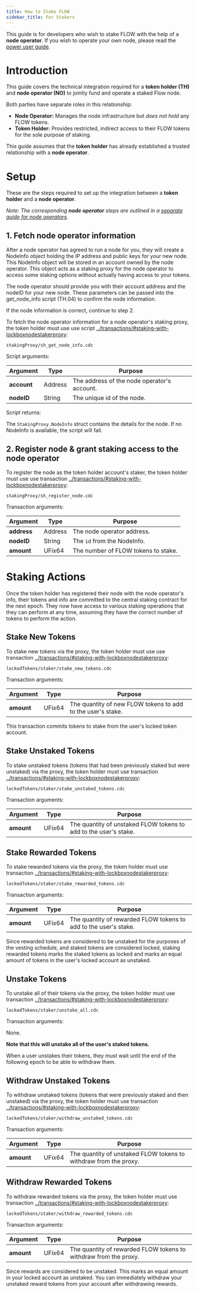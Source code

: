 ```yaml
---
title: How to Stake FLOW
sidebar_title: For Stakers
---
```


<Callout type="warning">

  This guide is for developers who wish to stake FLOW with the help of a **node operator**. 
  If you wish to operate your own node, please read the [power user guide](/token/staking2/power-users).

</Callout>

# Introduction

This guide covers the technical integration required for a **token holder (TH)** and **node operator (NO)** 
to jointly fund and operate a staked Flow node.

Both parties have separate roles in this relationship:

- **Node Operator:** Manages the node infrastructure but _does not hold_ any FLOW tokens.
- **Token Holder:** Provides restricted, indirect access to their FLOW tokens for the sole purpose of staking.

This guide assumes that the **token holder** has already established a 
trusted relationship with a **node operator**.

# Setup

These are the steps required to set up the integration between a **token holder** and a **node operator**.

_Note: The corresponding **node operator** steps are outlined in a 
[separate guide for node operators](/token/staking2/node-operators)._

## 1. Fetch node operator information
After a node operator has agreed to run a node for you, they will create a NodeInfo object holding the IP address and public keys for your new node. 
This NodeInfo object will be stored in an account owned by the node operator. This object acts as a staking proxy 
for the node operator to access some staking options without actually having access to your tokens.

The node operator should provide you with their account address and the nodeID for your new node. 
These parameters can be passed into the get_node_info script (TH.04) to confirm the node information.

If the node information is correct, continue to step 2.

To fetch the node operator information for a node operator's staking proxy, the token holder must use use script [../transactions/#staking-with-lockboxnodestakerproxy](TH.04):

`stakingProxy/sh_get_node_info.cdc`

Script arguments:

| Argument     | Type    | Purpose |
|--------------|---------|---------|
| **account**  | Address | The address of the node operator's account. |
| **nodeID**   | String  | The unique id of the node. |

Script returns:

The `StakingProxy.NodeInfo` struct contains the details for the node. If no NodeInfo is available, the script will fail.

## 2. Register node & grant staking access to the node operator

To register the node as the token holder account's staker, the token holder must use  use transaction [../transactions/#staking-with-lockboxnodestakerproxy](TH.05):

`stakingProxy/sh_register_node.cdc`

Transaction arguments:

| Argument    | Type    | Purpose |
|-------------|---------|---------|
| **address** | Address | The node operator address. |
| **nodeID**  | String  | The `id` from the NodeInfo. |
| **amount**  | UFix64  | The number of FLOW tokens to stake. |

# Staking Actions

Once the token holder has registered their node with the node operator's info, their tokens and info
are committed to the central staking contract for the next epoch. They now have access to 
various staking operations that they can perform at any time, assuming they have
the correct number of tokens to perform the action.

## Stake New Tokens

To stake new tokens via the proxy, the token holder must use use transaction [../transactions/#staking-with-lockboxnodestakerproxy](TH.06):

`lockedTokens/staker/stake_new_tokens.cdc`

Transaction arguments:

| Argument   | Type   | Purpose |
|------------|--------|---------|
| **amount** | UFix64 | The quantity of new FLOW tokens to add to the user's stake. |

This transaction commits tokens to stake from the user's locked token account.

## Stake Unstaked Tokens

To stake unstaked tokens (tokens that had been previously staked but were unstaked) via the proxy, 
the token holder must use transaction [../transactions/#staking-with-lockboxnodestakerproxy](TH.07):

`lockedTokens/staker/stake_unstaked_tokens.cdc`

Transaction arguments:

| Argument   | Type   | Purpose |
|------------|--------|---------|
| **amount** | UFix64 | The quantity of unstaked FLOW tokens to add to the user's stake. |

## Stake Rewarded Tokens

To stake rewarded tokens via the proxy, the token holder must use transaction [../transactions/#staking-with-lockboxnodestakerproxy](TH.08):

`lockedTokens/staker/stake_rewarded_tokens.cdc`

Transaction arguments:

| Argument   | Type   | Purpose |
|------------|--------|---------|
| **amount** | UFix64 | The quantity of rewarded FLOW tokens to add to the user's stake. |

Since rewarded tokens are considered to be unstaked for the purposes of the vesting schedule,
and staked tokens are considered locked, staking rewarded tokens marks the staked tokens as locked
and marks an equal amount of tokens in the user's locked account as unstaked.

## Unstake Tokens

To unstake all of their tokens via the proxy, the token holder must use transaction [../transactions/#staking-with-lockboxnodestakerproxy](TH.09):

`lockedTokens/staker/unstake_all.cdc`

Transaction arguments:

None.

**Note that this will unstake all of the user's staked tokens.**

When a user unstakes their tokens, they must wait until the end of the following epoch to be able to withdraw them.

## Withdraw Unstaked Tokens

To withdraw unstaked tokens (tokens that were previously staked and then unstaked) via the proxy, the token holder must use transaction [../transactions/#staking-with-lockboxnodestakerproxy](TH.10):

`lockedTokens/staker/withdraw_unstaked_tokens.cdc`

Transaction arguments:

| Argument   | Type   | Purpose |
|------------|--------|---------|
| **amount** | UFix64 | The quantity of unstaked FLOW tokens to withdraw from the proxy. |

## Withdraw Rewarded Tokens

To withdraw rewarded tokens via the proxy, the token holder must use transaction [../transactions/#staking-with-lockboxnodestakerproxy](TH.11):

`lockedTokens/staker/withdraw_rewarded_tokens.cdc`

Transaction arguments:

| Argument   | Type   | Purpose |
|------------|--------|---------|
| **amount** | UFix64 | The quantity of rewarded FLOW tokens to withdraw from the proxy. |

Since rewards are considered to be unstaked. This marks an equal amount in your locked account as unstaked.
You can immediately withdraw your unstaked reward tokens from your account after withdrawing rewards.
